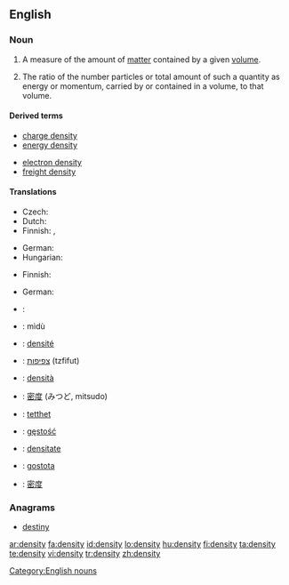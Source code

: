 ==English==
{{wikipedia}}

===Noun===
{{en-noun|pl=densities}}

# {{physics}} A measure of the amount of [[matter]] contained by a given [[volume]].
# The ratio of the number particles or total amount of such a quantity as energy or momentum, carried by or contained in a volume, to that volume.

====Derived terms====
{{top2}}
* [[charge density]]
* [[energy density]]
{{mid2}}
* [[electron density]]
* [[freight density]]
{{bottom2}}

====Translations====
{{trans-top|physics: amount of matter contained by a given volume}}
* Czech: {{t-|cs|hustota|f}}
* Dutch: {{t+|nl|dichtheid|f}}
* Finnish: {{t-|fi|tiheys}}, {{t|fi|ominaispaino}}
{{trans-mid}}
* German: {{t+|de|Dichte|f}}
* Hungarian: {{t|hu|sűrűség}}
{{trans-bottom}}

{{trans-top|number of particles or other quantity contained by a given volume}}
* Finnish: {{t-|fi|tiheys}}
{{trans-mid}}
* German: {{t+|de|Dichte|f}}
{{trans-bottom}}

{{checktrans-top}}
* {{ttbc|Arabic}}: {{Arab|[[كثافة]]}}
* {{ttbc|Chinese}}: mìdù
* {{ttbc|French}}: [[densité]] {{f}}
* {{ttbc|Hebrew}}: [[צפיפות]] (tzfifut) {{f}}
{{trans-mid}}
* {{ttbc|Italian}}: [[densità]] {{f}}
* {{ttbc|Japanese}}: [[密度]] (みつど, mitsudo)
* {{ttbc|Norwegian}}: [[tetthet]] {{f}}
* {{ttbc|Polish}}: [[gęstość]] {{f}}
* {{ttbc|Romanian}}: [[densitate]] {{f}}
* {{ttbc|Slovene}}: [[gostota]] {{f}}
* {{ttbc|Chinese}}: [[密度]] {{f}}
{{trans-bottom}}

===Anagrams===
* [[destiny]]

[[Category:English nouns]]

[[ar:density]]
[[fa:density]]
[[id:density]]
[[lo:density]]
[[hu:density]]
[[fi:density]]
[[ta:density]]
[[te:density]]
[[vi:density]]
[[tr:density]]
[[zh:density]]